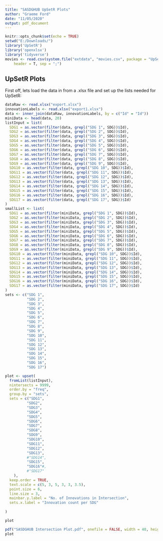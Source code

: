 ---
title: "SASDGHUB UpSetR Plots"
author: "Graeme Ford"
date: "11/05/2020"
output: pdf_document
---

```{r setup, include=FALSE}
knitr::opts_chunk$set(echo = TRUE)
setwd("E:/Downloads/")
library('UpSetR')
library('openxlsx')
library('tidyverse')
movies <- read.csv(system.file("extdata", "movies.csv", package = "UpSetR"), 
    header = T, sep = ";")
```

## UpSetR Plots


First off, lets load the data in from a .xlsx file and set up the lists needed for UpSetR:

``` {r Load Datasets}
dataRaw <- read.xlsx("export.xlsx")
innovationLabels <- read.xlsx("export1.xlsx")
data <- inner_join(dataRaw, innovationLabels, by = c("Id" = "Id"))
miniData <- head(data, 20)
listInput = list(
  SDG1 = as.vector(filter(data, grepl("SDG 1", SDG))$Id),
  SDG2 = as.vector(filter(data, grepl("SDG 2", SDG))$Id),
  SDG3 = as.vector(filter(data, grepl("SDG 3", SDG))$Id),
  SDG4 = as.vector(filter(data, grepl("SDG 4", SDG))$Id),
  SDG5 = as.vector(filter(data, grepl("SDG 5", SDG))$Id),
  SDG6 = as.vector(filter(data, grepl("SDG 6", SDG))$Id),
  SDG7 = as.vector(filter(data, grepl("SDG 7", SDG))$Id),
  SDG8 = as.vector(filter(data, grepl("SDG 8", SDG))$Id),
  SDG9 = as.vector(filter(data, grepl("SDG 9", SDG))$Id),
  SDG10 = as.vector(filter(data, grepl("SDG 10", SDG))$Id),
  SDG11 = as.vector(filter(data, grepl("SDG 11", SDG))$Id),
  SDG12 = as.vector(filter(data, grepl("SDG 12", SDG))$Id),
  SDG13 = as.vector(filter(data, grepl("SDG 13", SDG))$Id),
  SDG14 = as.vector(filter(data, grepl("SDG 14", SDG))$Id),
  SDG15 = as.vector(filter(data, grepl("SDG 15", SDG))$Id),
  SDG16 = as.vector(filter(data, grepl("SDG 16", SDG))$Id),
  SDG17 = as.vector(filter(data, grepl("SDG 17", SDG))$Id)
)
smallList <- list(
  SDG1 = as.vector(filter(miniData, grepl("SDG 1", SDG))$Id),
  SDG2 = as.vector(filter(miniData, grepl("SDG 2", SDG))$Id),
  SDG3 = as.vector(filter(miniData, grepl("SDG 3", SDG))$Id),
  SDG4 = as.vector(filter(miniData, grepl("SDG 4", SDG))$Id),
  SDG5 = as.vector(filter(miniData, grepl("SDG 5", SDG))$Id),
  SDG6 = as.vector(filter(miniData, grepl("SDG 6", SDG))$Id),
  SDG7 = as.vector(filter(miniData, grepl("SDG 7", SDG))$Id),
  SDG8 = as.vector(filter(miniData, grepl("SDG 8", SDG))$Id),
  SDG9 = as.vector(filter(miniData, grepl("SDG 9", SDG))$Id),
  SDG10 = as.vector(filter(miniData, grepl("SDG 10", SDG))$Id),
  SDG11 = as.vector(filter(miniData, grepl("SDG 11", SDG))$Id),
  SDG12 = as.vector(filter(miniData, grepl("SDG 12", SDG))$Id),
  SDG13 = as.vector(filter(miniData, grepl("SDG 13", SDG))$Id),
  SDG14 = as.vector(filter(miniData, grepl("SDG 14", SDG))$Id),
  SDG15 = as.vector(filter(miniData, grepl("SDG 15", SDG))$Id),
  SDG16 = as.vector(filter(miniData, grepl("SDG 16", SDG))$Id),
  SDG17 = as.vector(filter(miniData, grepl("SDG 17", SDG))$Id)
)
sets <- c("SDG 1",
          "SDG 2",
          "SDG 3",
          "SDG 4",
          "SDG 5",
          "SDG 6",
          "SDG 7",
          "SDG 8",
          "SDG 9",
          "SDG 10",
          "SDG 11",
          "SDG 12",
          "SDG 13",
          "SDG 14",
          "SDG 15",
          "SDG 16",
          "SDG 17")
```


``` {r Plot Set Intersetcions}
plot <- upset(
  fromList(listInput),
  nintersects = 9999,
  order.by = "freq",
  group.by = "sets",
  sets = c("SDG1",
          "SDG2",
          "SDG3",
          "SDG4",
          "SDG5",
          "SDG6",
          "SDG7",
          "SDG8",
          "SDG9",
          "SDG10",
          "SDG11",
          "SDG12",
          "SDG13",
          #"SDG14",
          "SDG15",
          "SDG16"#,
          #"SDG17"
    ),
  keep.order = TRUE,
  text.scale = c(5, 3, 5, 3, 3, 3.5),
  point.size = 6,
  line.size = 3,
  mainbar.y.label = "No. of Innovations in Intersection",
  sets.x.label = "Innovation count per SDG"
  
)

plot
```
```{r Save Plots}
pdf("SASDGHUB Intersection Plot.pdf", onefile = FALSE, width = 40, height = 20)
plot
```